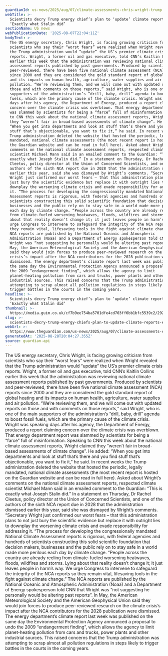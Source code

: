 ```yaml
---
guardianId: us-news/2025/aug/07/climate-assessments-chris-wright-trump
webTitle: >-
  Scientists decry Trump energy chief’s plan to ‘update’ climate reports:
  ‘Exactly what Stalin did’
sectionName: US news
webPublicationDate: '2025-08-07T22:04:11Z'
bodyText: >-
  The US energy secretary, Chris Wright, is facing growing criticism from
  scientists who say their “worst fears” were realized when Wright revealed that
  the Trump administration would “update” the US’s premier climate crisis
  reports. Wright, a former oil and gas executive, told CNN’s Kaitlin Collins
  earlier this week that the administration was reviewing national climate
  assessment reports published by past governments. Produced by scientists and
  peer-reviewed, there have been five national climate assessment (NCA) reports
  since 2000 and they are considered the gold standard report of global heating
  and its impacts on human health, agriculture, water supplies and air
  pollution. “We’re reviewing them, and we will come out with updated reports on
  those and with comments on those reports,” said Wright, who is one of the main
  supporters of the administration’s “drill, baby, drill” agenda to boost fossil
  fuels, which are the primary cause of the climate crisis. Wright was speaking
  days after his agency, the Department of Energy, produced a report claiming
  concern over the climate crisis was overblown. That energy department report
  was slammed by scientists for being a “farce” full of misinformation. Speaking
  to CNN this week about the national climate assessment reports, Wright claimed
  they “weren’t fair in broad-based assessments of climate change”. He added:
  “When you get into departments and look at stuff that’s there and you find
  stuff that’s objectionable, you want to fix it,” he said. In recent weeks the
  Trump administration deleted the website that hosted the periodic, legally
  mandated, national climate assessments (the most recent report is hosted on
  the Guardian website and can be read in full here). Asked about Wright’s
  comments on the national climate assessment reports, respected climate
  scientist Michael Mann said in an emailed comment to the Guardian: “This is
  exactly what Joseph Stalin did.” In a statement on Thursday, Dr Rachel
  Cleetus, policy director at the Union of Concerned Scientists, and one of the
  authors of the sixth NCA report due in 2028 that the administration dismissed
  earlier this year, said she was dismayed by Wright’s comments. “Secretary
  Wright just confirmed our worst fears – that this administration plans to not
  just bury the scientific evidence but replace it with outright lies to
  downplay the worsening climate crisis and evade responsibility for addressing
  it. “The process for developing the congressionally mandated National Climate
  Assessment reports is rigorous, with federal agencies and hundreds of
  scientists constructing this solid scientific foundation that decision makers,
  businesses and the public rely on to stay safe in a world made more perilous
  each day by climate change. “People across the country are already reeling
  from climate-fueled worsening heatwaves, floods, wildfires and storms. Lying
  about that reality doesn’t change it; it just leaves people in harm’s way. We
  urge Congress to intervene to safeguard the integrity of the NCA reports so
  they remain vital, lifesaving tools in the fight against climate change.” The
  NCA reports are published by the National Oceanic and Atmospheric
  Administration (Noaa) and a Department of Energy spokesperson told CNN that
  Wright was “not suggesting he personally would be altering past reports”. In
  May, the American Meteorological Society and the American Geophysical Union
  said they would join forces to produce peer-reviewed research on the climate
  crisis’s impact after the NCA contributors for the 2028 publication were
  dismissed. The energy department’s climate report last week was published on
  the same day the Environmental Protection Agency announced a proposal to undo
  the 2009 “endangerment finding”, which allows the agency to limit
  planet-heating pollution from cars and trucks, power plants and other
  industrial sources. This raised concerns that the Trump administration was
  attempting to scrap almost all pollution regulations in steps likely to
  trigger battles in the courts in the coming years.
headline: >-
  Scientists decry Trump energy chief’s plan to ‘update’ climate reports:
  ‘Exactly what Stalin did’
thumbnail: >-
  https://media.guim.co.uk/cf7b9ee754ba5701dfe4cd703ff6bb1bfc5539c2/292_0_2922_2338/500.jpg
slug: >-
  scientists-decry-trump-energy-chiefs-plan-to-update-climate-reports-exactly-what-stalin-did
webUrl: >-
  https://www.theguardian.com/us-news/2025/aug/07/climate-assessments-chris-wright-trump
generatedAt: '2025-08-28T20:04:27.355Z'
source: guardian-api
---
```

The US energy secretary, Chris Wright, is facing growing criticism from scientists who say their “worst fears” were realized when Wright revealed that the Trump administration would “update” the US’s premier climate crisis reports. Wright, a former oil and gas executive, told CNN’s Kaitlin Collins earlier this week that the administration was reviewing national climate assessment reports published by past governments. Produced by scientists and peer-reviewed, there have been five national climate assessment (NCA) reports since 2000 and they are considered the gold standard report of global heating and its impacts on human health, agriculture, water supplies and air pollution. “We’re reviewing them, and we will come out with updated reports on those and with comments on those reports,” said Wright, who is one of the main supporters of the administration’s “drill, baby, drill” agenda to boost fossil fuels, which are the primary cause of the climate crisis. Wright was speaking days after his agency, the Department of Energy, produced a report claiming concern over the climate crisis was overblown. That energy department report was slammed by scientists for being a “farce” full of misinformation. Speaking to CNN this week about the national climate assessment reports, Wright claimed they “weren’t fair in broad-based assessments of climate change”. He added: “When you get into departments and look at stuff that’s there and you find stuff that’s objectionable, you want to fix it,” he said. In recent weeks the Trump administration deleted the website that hosted the periodic, legally mandated, national climate assessments (the most recent report is hosted on the Guardian website and can be read in full here). Asked about Wright’s comments on the national climate assessment reports, respected climate scientist Michael Mann said in an emailed comment to the Guardian: “This is exactly what Joseph Stalin did.” In a statement on Thursday, Dr Rachel Cleetus, policy director at the Union of Concerned Scientists, and one of the authors of the sixth NCA report due in 2028 that the administration dismissed earlier this year, said she was dismayed by Wright’s comments. “Secretary Wright just confirmed our worst fears – that this administration plans to not just bury the scientific evidence but replace it with outright lies to downplay the worsening climate crisis and evade responsibility for addressing it. “The process for developing the congressionally mandated National Climate Assessment reports is rigorous, with federal agencies and hundreds of scientists constructing this solid scientific foundation that decision makers, businesses and the public rely on to stay safe in a world made more perilous each day by climate change. “People across the country are already reeling from climate-fueled worsening heatwaves, floods, wildfires and storms. Lying about that reality doesn’t change it; it just leaves people in harm’s way. We urge Congress to intervene to safeguard the integrity of the NCA reports so they remain vital, lifesaving tools in the fight against climate change.” The NCA reports are published by the National Oceanic and Atmospheric Administration (Noaa) and a Department of Energy spokesperson told CNN that Wright was “not suggesting he personally would be altering past reports”. In May, the American Meteorological Society and the American Geophysical Union said they would join forces to produce peer-reviewed research on the climate crisis’s impact after the NCA contributors for the 2028 publication were dismissed. The energy department’s climate report last week was published on the same day the Environmental Protection Agency announced a proposal to undo the 2009 “endangerment finding”, which allows the agency to limit planet-heating pollution from cars and trucks, power plants and other industrial sources. This raised concerns that the Trump administration was attempting to scrap almost all pollution regulations in steps likely to trigger battles in the courts in the coming years.
